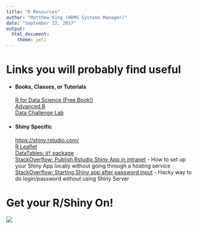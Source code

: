 ```yaml
---
title: "R Resources"
author: "Matthew King (HDMS Systems Manager)"
date: "September 22, 2017"
output: 
  html_document:
    theme: yeti
---
```


# Links you will probably find useful


* #### Books, Classes, or Tutorials
[R for Data Science (Free Book!)](http://r4ds.had.co.nz/)  
[Advanced R](https://adv-r.hadley.nz/)  
[Data Challenge Lab](https://dcl-2017-04.github.io/curriculum/)

* #### Shiny Specific
[https://shiny.rstudio.com/](https://shiny.rstudio.com/)  
[R Leaflet](https://rstudio.github.io/leaflet/)  
[DataTables: `DT` package](https://rstudio.github.io/DT/)  
[StackOverflow: Publish Rstudio Shiny App in intranet](https://stackoverflow.com/questions/23750096/publish-rstudio-shiny-app-in-intranet) - How to set up your Shiny App locally without going through a hosting service  
[StackOverflow: Starting Shiny app after password input](https://stackoverflow.com/questions/28987622/starting-shiny-app-after-password-input) - Hacky way to do login/password without using Shiny Server


# Get your R/Shiny On!
![](img/shiny.gif)